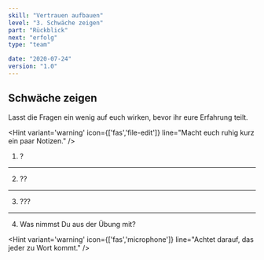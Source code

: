 ```yaml
---
skill: "Vertrauen aufbauen"
level: "3. Schwäche zeigen"
part: "Rückblick"
next: "erfolg"
type: "team"

date: "2020-07-24"
version: "1.0"
---
```



<Row className="tutsegment"> 
<Col>

## Schwäche zeigen

Lasst die Fragen ein wenig auf euch wirken, bevor ihr eure Erfahrung teilt.

<Hint variant='warning' icon={['fas','file-edit']}
line="Macht euch ruhig kurz ein paar Notizen."
/>

1. ?

---

2. ??

---

3. ???

---

4. Was nimmst Du aus der Übung mit?

<Hint variant='warning' icon={['fas','microphone']}
line="Achtet darauf, das jeder zu Wort kommt."
/>

</Col>
</Row>